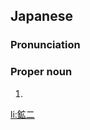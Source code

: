 ==Japanese==
{{ja-kanjitab|こう|じ}}

===Pronunciation===
{{ja-pron|こうじ}}

===Proper noun===
{{ja-pos|proper|こうじ}}

# {{given name|male|lang=ja|sort=こうじ}}

[[li:鉱二]]